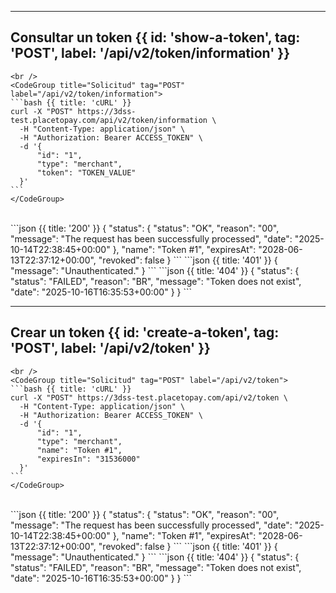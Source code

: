 


---

## Consultar un token {{ id: 'show-a-token', tag: 'POST', label: '/api/v2/token/information' }}

<Row>
  <Col>
      <ApiReader
        path="/api/v2/token/information"
        method="POST"
        api={props.refs}
      />
  </Col>
  <Col sticky>

    <br />
    <CodeGroup title="Solicitud" tag="POST" label="/api/v2/token/information">
    ```bash {{ title: 'cURL' }}
    curl -X "POST" https://3dss-test.placetopay.com/api/v2/token/information \
      -H "Content-Type: application/json" \
      -H "Authorization: Bearer ACCESS_TOKEN" \
      -d '{
          "id": "1",
          "type": "merchant",
          "token": "TOKEN_VALUE"
      }'
    ```
    </CodeGroup>
  </Col>
</Row>

<Row>
  <Col>
    <ApiReader
      path="/api/v2/token/information"
      method="post"
      type="response"
      api={props.refs}
    />
  </Col>

  <Col sticky>
    <br />
    <CodeGroup title="Respuesta">
    ```json {{ title: '200' }}
    {
      "status": {
        "status": "OK",
        "reason": "00",
        "message": "The request has been successfully processed",
        "date": "2025-10-14T22:38:45+00:00"
      },
      "name": "Token #1",
      "expiresAt": "2028-06-13T22:37:12+00:00",
      "revoked": false
    }
    ```
    ```json {{ title: '401' }}
    {
      "message": "Unauthenticated."
    }
    ```
    ```json {{ title: '404' }}
    {
      "status": {
        "status": "FAILED",
        "reason": "BR",
        "message": "Token does not exist",
        "date": "2025-10-16T16:35:53+00:00"
      }
    }
    ```
    </CodeGroup>
  </Col>
</Row>

---

## Crear un token {{ id: 'create-a-token', tag: 'POST', label: '/api/v2/token' }}

<Row>
  <Col>
      <ApiReader
        path="/api/v2/token"
        method="POST"
        api={props.refs}
      />
  </Col>
  <Col sticky>

    <br />
    <CodeGroup title="Solicitud" tag="POST" label="/api/v2/token">
    ```bash {{ title: 'cURL' }}
    curl -X "POST" https://3dss-test.placetopay.com/api/v2/token \
      -H "Content-Type: application/json" \
      -H "Authorization: Bearer ACCESS_TOKEN" \
      -d '{
          "id": "1",
          "type": "merchant",
          "name": "Token #1",
          "expiresIn": "31536000"
      }'
    ```
    </CodeGroup>
  </Col>
</Row>

<Row>
  <Col>
    <ApiReader
      path="/api/v2/token"
      method="post"
      type="response"
      api={props.refs}
    />
  </Col>

  <Col sticky>
    <br />
    <CodeGroup title="Respuesta">
    ```json {{ title: '200' }}
    {
      "status": {
        "status": "OK",
        "reason": "00",
        "message": "The request has been successfully processed",
        "date": "2025-10-14T22:38:45+00:00"
      },
      "name": "Token #1",
      "expiresAt": "2028-06-13T22:37:12+00:00",
      "revoked": false
    }
    ```
    ```json {{ title: '401' }}
    {
      "message": "Unauthenticated."
    }
    ```
    ```json {{ title: '404' }}
    {
      "status": {
        "status": "FAILED",
        "reason": "BR",
        "message": "Token does not exist",
        "date": "2025-10-16T16:35:53+00:00"
      }
    }
    ```
    </CodeGroup>
  </Col>
</Row>
